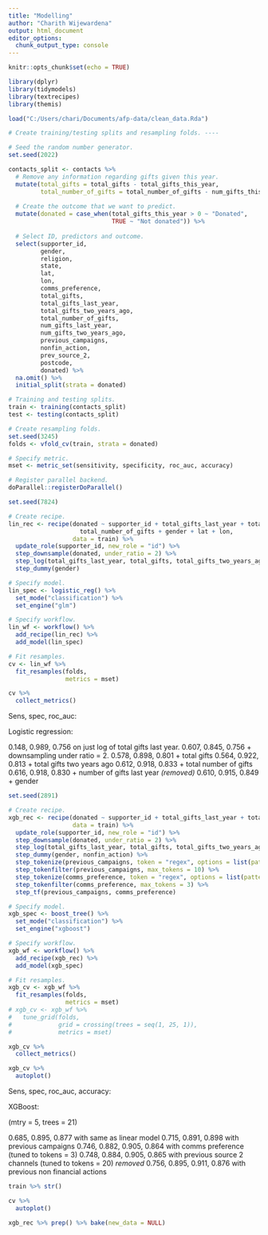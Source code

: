 ```yaml
---
title: "Modelling"
author: "Charith Wijewardena"
output: html_document
editor_options: 
  chunk_output_type: console
---
```


```r
knitr::opts_chunk$set(echo = TRUE)
```

```r
library(dplyr)
library(tidymodels)
library(textrecipes)
library(themis)

load("C:/Users/chari/Documents/afp-data/clean_data.Rda")

# Create training/testing splits and resampling folds. ----

# Seed the random number generator.
set.seed(2022)

contacts_split <- contacts %>% 
  # Remove any information regarding gifts given this year.
  mutate(total_gifts = total_gifts - total_gifts_this_year,
         total_number_of_gifts = total_number_of_gifts - num_gifts_this_year) %>% 
  
  # Create the outcome that we want to predict.
  mutate(donated = case_when(total_gifts_this_year > 0 ~ "Donated",
                             TRUE ~ "Not donated")) %>% 
  
  # Select ID, predictors and outcome.
  select(supporter_id, 
         gender, 
         religion, 
         state, 
         lat, 
         lon, 
         comms_preference, 
         total_gifts,
         total_gifts_last_year,
         total_gifts_two_years_ago,
         total_number_of_gifts, 
         num_gifts_last_year, 
         num_gifts_two_years_ago, 
         previous_campaigns, 
         nonfin_action,
         prev_source_2,
         postcode,
         donated) %>% 
  na.omit() %>% 
  initial_split(strata = donated)

# Training and testing splits.
train <- training(contacts_split)
test <- testing(contacts_split)

# Create resampling folds.
set.seed(3245)
folds <- vfold_cv(train, strata = donated)

# Specify metric.
mset <- metric_set(sensitivity, specificity, roc_auc, accuracy)
```

```r
# Register parallel backend.
doParallel::registerDoParallel()
```

```r
set.seed(7824)

# Create recipe.
lin_rec <- recipe(donated ~ supporter_id + total_gifts_last_year + total_gifts + total_gifts_two_years_ago +
                    total_number_of_gifts + gender + lat + lon, 
                  data = train) %>% 
  update_role(supporter_id, new_role = "id") %>% 
  step_downsample(donated, under_ratio = 2) %>%
  step_log(total_gifts_last_year, total_gifts, total_gifts_two_years_ago, total_number_of_gifts, base = 10, offset = 1) %>% 
  step_dummy(gender)

# Specify model.
lin_spec <- logistic_reg() %>% 
  set_mode("classification") %>% 
  set_engine("glm")

# Specify workflow.
lin_wf <- workflow() %>% 
  add_recipe(lin_rec) %>% 
  add_model(lin_spec)

# Fit resamples.
cv <- lin_wf %>%
  fit_resamples(folds, 
                metrics = mset)

cv %>% 
  collect_metrics()
```

Sens, spec, roc_auc:

Logistic regression:

0.148, 0.989, 0.756 on just log of total gifts last year.
0.607, 0.845, 0.756 + downsampling under ratio = 2.
0.578, 0.898, 0.801 + total gifts
0.564, 0.922, 0.813  + total gifts two years ago
0.612, 0.918, 0.833 + total number of gifts
0.616, 0.918, 0.830 + number of gifts last year *(removed)*
0.610, 0.915, 0.849 + gender


```r
set.seed(2891)

# Create recipe.
xgb_rec <- recipe(donated ~ supporter_id + total_gifts_last_year + total_gifts + total_gifts_two_years_ago + total_number_of_gifts + gender + previous_campaigns + comms_preference + nonfin_action + postcode, 
                  data = train) %>% 
  update_role(supporter_id, new_role = "id") %>% 
  step_downsample(donated, under_ratio = 2) %>%
  step_log(total_gifts_last_year, total_gifts, total_gifts_two_years_ago, total_number_of_gifts, base = 10, offset = 1) %>% 
  step_dummy(gender, nonfin_action) %>% 
  step_tokenize(previous_campaigns, token = "regex", options = list(pattern = "|")) %>% 
  step_tokenfilter(previous_campaigns, max_tokens = 10) %>% 
  step_tokenize(comms_preference, token = "regex", options = list(pattern = ",")) %>% 
  step_tokenfilter(comms_preference, max_tokens = 3) %>%
  step_tf(previous_campaigns, comms_preference)

# Specify model.
xgb_spec <- boost_tree() %>% 
  set_mode("classification") %>% 
  set_engine("xgboost")

# Specify workflow.
xgb_wf <- workflow() %>% 
  add_recipe(xgb_rec) %>% 
  add_model(xgb_spec)

# Fit resamples.
xgb_cv <- xgb_wf %>%
  fit_resamples(folds,
                metrics = mset)
# xgb_cv <- xgb_wf %>%
#   tune_grid(folds,
#             grid = crossing(trees = seq(1, 25, 1)),
#             metrics = mset)

xgb_cv %>% 
  collect_metrics()

xgb_cv %>% 
  autoplot()
```

Sens, spec, roc_auc, accuracy:

XGBoost:

(mtry = 5, trees = 21)

0.685, 0.895, 0.877 with same as linear model
0.715, 0.891, 0.898 with previous campaigns
0.746, 0.882, 0.905, 0.864 with comms preference (tuned to tokens = 3)
0.748, 0.884, 0.905, 0.865 with previous source 2 channels (tuned to tokens = 20) *removed*
0.756, 0.895, 0.911, 0.876 with previous non financial actions


```r
train %>% str()
```


```r
cv %>% 
  autoplot()
```


```r
xgb_rec %>% prep() %>% bake(new_data = NULL)
```





















